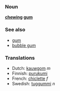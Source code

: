 ===Noun===
'''[[chewing]] [[gum]]'''

===See also===
*[[gum]]
*[[bubble gum]]

===Translations===
*Dutch: [[kauwgom]] ''m''
*Finnish: [[purukumi]]
*French: [[chiclette]] ''f''
*Swedish: [[tuggummi]] ''n''